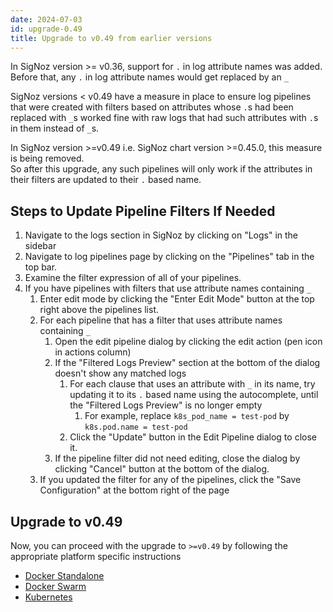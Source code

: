 ```yaml
---
date: 2024-07-03
id: upgrade-0.49
title: Upgrade to v0.49 from earlier versions
---
```


In SigNoz version >= v0.36, support for `.` in log attribute names was added.
Before that, any `.` in log attribute names would get replaced by an `_`

SigNoz versions < v0.49 have a measure in place to ensure log pipelines that were created
with filters based on attributes whose `.`s had been replaced with `_`s worked fine with raw
logs that had such attributes with `.`s in them instead of `_`s.

In SigNoz version >=v0.49 i.e. SigNoz chart version >=0.45.0, this measure is being removed.  
So after this upgrade, any such pipelines will only work if the attributes in their filters
are updated to their `.` based name.

## Steps to Update Pipeline Filters If Needed

1. Navigate to the logs section in SigNoz by clicking on "Logs" in the sidebar
2. Navigate to log pipelines page by clicking on the "Pipelines" tab in the top bar.
3. Examine the filter expression of all of your pipelines.
4. If you have pipelines with filters that use attribute names containing `_`
   1. Enter edit mode by clicking the "Enter Edit Mode" button at the top right above the pipelines list.
   2. For each pipeline that has a filter that uses attribute names containing `_`
      1. Open the edit pipeline dialog by clicking the edit action (pen icon in actions column)
      2. If the "Filtered Logs Preview" section at the bottom of the dialog doesn't show any matched logs
         1. For each clause that uses an attribute with `_` in its name, try updating it to its `.` based name using the autocomplete, until the "Filtered Logs Preview" is no longer empty
            1. For example, replace `k8s_pod_name = test-pod` by `k8s.pod.name = test-pod`
         2. Click the "Update" button in the Edit Pipeline dialog to close it.
      3. If the pipeline filter did not need editing, close the dialog by clicking "Cancel" button at the bottom of the dialog.
   3. If you updated the filter for any of the pipelines, click the "Save Configuration" at the bottom right of the page

## Upgrade to v0.49

Now, you can proceed with the upgrade to `>=v0.49` by following the appropriate platform specific instructions

- [Docker Standalone](https://signoz.io/docs/operate/docker-standalone/#upgrade)
- [Docker Swarm](https://signoz.io/docs/operate/docker-swarm/#upgrade)
- [Kubernetes](https://signoz.io/docs/operate/kubernetes/#upgrade)
